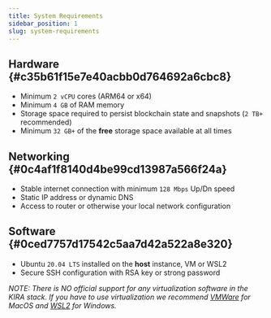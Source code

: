 ```yaml
---
title: System Requirements
sidebar_position: 1
slug: system-requirements
---
```





## Hardware {#c35b61f15e7e40acbb0d764692a6cbc8}

- Minimum `2 vCPU` cores (ARM64 or x64)
- Minimum `4 GB` of RAM memory
- Storage space required to persist blockchain state and snapshots (`2 TB+` recommended)
- Minimum `32 GB+` of the **free** storage space available at all times

## Networking {#0c4af1f8140d4be99cd13987a566f24a}

- Stable internet connection with minimum `128 Mbps` Up/Dn speed
- Static IP address or dynamic DNS
- Access to router or otherwise your local network configuration

## Software {#0ced7757d17542c5aa7d42a522a8e320}

- Ubuntu `20.04 LTS` installed on the **host** instance, VM or WSL2
- Secure SSH configuration with RSA key or strong password

_NOTE: There is NO official support for any virtualization software in the KIRA stack. If you have to use virtualization we recommend_ [_VMWare_](https://www.vmware.com/) _for MacOS and_ [_WSL2_](/testnet/tools/wsl2-support) _for Windows._

